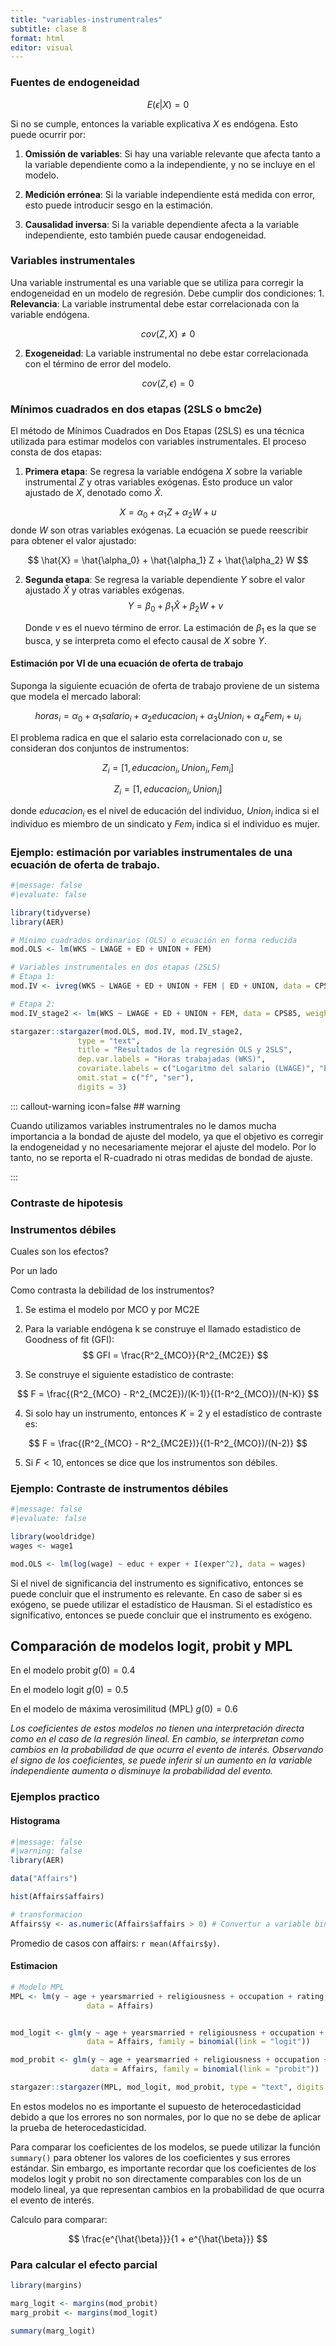 ```yaml
---
title: "variables-instrumentrales"
subtitle: clase 8
format: html
editor: visual
---
```


### Fuentes de endogeneidad

$$
E(\epsilon | X) = 0
$$

Si no se cumple, entonces la variable explicativa $X$ es endógena. Esto puede ocurrir por:

1.  **Omissión de variables**: Si hay una variable relevante que afecta tanto a la variable dependiente como a la independiente, y no se incluye en el modelo.

2.  **Medición errónea**: Si la variable independiente está medida con error, esto puede introducir sesgo en la estimación.

3.  **Causalidad inversa**: Si la variable dependiente afecta a la variable independiente, esto también puede causar endogeneidad.

### Variables instrumentales

Una variable instrumental es una variable que se utiliza para corregir la endogeneidad en un modelo de regresión. Debe cumplir dos condiciones: 1. **Relevancia**: La variable instrumental debe estar correlacionada con la variable endógena.

$$
cov(Z, X) \neq 0
$$

2.  **Exogeneidad**: La variable instrumental no debe estar correlacionada con el término de error del modelo.

$$
cov(Z, \epsilon) = 0
$$

### Mínimos cuadrados en dos etapas (2SLS o bmc2e)

El método de Mínimos Cuadrados en Dos Etapas (2SLS) es una técnica utilizada para estimar modelos con variables instrumentales. El proceso consta de dos etapas:

1.  **Primera etapa**: Se regresa la variable endógena $X$ sobre la variable instrumental $Z$ y otras variables exógenas. Esto produce un valor ajustado de $X$, denotado como $\hat{X}$.

$$ 
   X = \alpha_0 + \alpha_1 Z + \alpha_2 W + u 
   $$ donde $W$ son otras variables exógenas. La ecuación se puede reescribir para obtener el valor ajustado:

$$
   \hat{X} = \hat{\alpha_0} + \hat{\alpha_1} Z + \hat{\alpha_2} W
   $$

2.  **Segunda etapa**: Se regresa la variable dependiente $Y$ sobre el valor ajustado $\hat{X}$ y otras variables exógenas. $$ 
    Y = \beta_0 + \beta_1 \hat{X} + \beta_2 W + v 
    $$

    Donde $v$ es el nuevo término de error. La estimación de $\beta_1$ es la que se busca, y se interpreta como el efecto causal de $X$ sobre $Y$.

#### Estimación por VI de una ecuación de oferta de trabajo

Suponga la siguiente ecuación de oferta de trabajo proviene de un sistema que modela el mercado laboral:

$$
horas_i = \alpha_0 + \alpha_1 salario_i + \alpha_2 educacion_i + \alpha_3 Union_i + \alpha_4 Fem_i + u_i
$$

El problema radica en que el salario esta correlacionado con $u$, se consideran dos conjuntos de instrumentos:

$$
Z_i = [1, educacion_i, Union_i, Fem_i]
$$

$$
Z_i = [1, educacion_i, Union_i]
$$

donde $educacion_i$ es el nivel de educación del individuo, $Union_i$ indica si el individuo es miembro de un sindicato y $Fem_i$ indica si el individuo es mujer.

### Ejemplo: estimación por variables instrumentales de una ecuación de oferta de trabajo.

```r
#|message: false
#|evaluate: false

library(tidyverse)
library(AER)

# Mínimo cuadrados ordinarios (OLS) o ecuación en forma reducida
mod.OLS <- lm(WKS ~ LWAGE + ED + UNION + FEM)

# Variables instrumentales en dos etapas (2SLS)
# Etapa 1:
mod.IV <- ivreg(WKS ~ LWAGE + ED + UNION + FEM | ED + UNION, data = CPS85)

# Etapa 2:
mod.IV_stage2 <- lm(WKS ~ LWAGE + ED + UNION + FEM, data = CPS85, weights = mod.IV$fitted.values)

stargazer::stargazer(mod.OLS, mod.IV, mod.IV_stage2,
               type = "text",
               title = "Resultados de la regresión OLS y 2SLS",
               dep.var.labels = "Horas trabajadas (WKS)",
               covariate.labels = c("Logaritmo del salario (LWAGE)", "Educación (ED)", "Sindicato (UNION)", "Mujer (FEM)"),
               omit.stat = c("f", "ser"),
               digits = 3)
```

<!-- Incluir nota de quarto -->

::: callout-warning icon=false \## warning

Cuando utilizamos variables instrumentrales no le damos mucha importancia a la bondad de ajuste del modelo, ya que el objetivo es corregir la endogeneidad y no necesariamente mejorar el ajuste del modelo. Por lo tanto, no se reporta el R-cuadrado ni otras medidas de bondad de ajuste.

:::

### Contraste de hipotesis

### Instrumentos débiles

Cuales son los efectos?

Por un lado

Como contrasta la debilidad de los instrumentos?

1.  Se estima el modelo por MCO y por MC2E

2.  Para la variable endógena k se construye el llamado estadistico de Goodness of fit (GFI): $$
    GFI = \frac{R^2_{MCO}}{R^2_{MC2E}}
    $$

3.  Se construye el siguiente estadístico de contraste:

$$
F = \frac{(R^2_{MCO} - R^2_{MC2E})/(K-1)}{(1-R^2_{MCO})/(N-K)}
$$

4.  Si solo hay un instrumento, entonces $K=2$ y el estadístico de contraste es:

$$
F = \frac{(R^2_{MCO} - R^2_{MC2E})}{(1-R^2_{MCO})/(N-2)}
$$

5.  Si $F < 10$, entonces se dice que los instrumentos son débiles.

### Ejemplo: Contraste de instrumentos débiles

```r
#|message: false
#|evaluate: false

library(wooldridge)
wages <- wage1

mod.OLS <- lm(log(wage) ~ educ + exper + I(exper^2), data = wages)


```

Si el nivel de significancia del instrumento es significativo, entonces se puede concluir que el instrumento es relevante. En caso de saber si es exógeno, se puede utilizar el estadístico de Hausman. Si el estadístico es significativo, entonces se puede concluir que el instrumento es exógeno.

## Comparación de modelos logit, probit y MPL

En el modelo probit $g(0) = 0.4$

En el modelo logit $g(0) = 0.5$

En el modelo de máxima verosimilitud (MPL) $g(0) = 0.6$

*Los coeficientes de estos modelos no tienen una interpretación directa como en el caso de la regresión lineal. En cambio, se interpretan como cambios en la probabilidad de que ocurra el evento de interés. Observando el signo de los coeficientes, se puede inferir si un aumento en la variable independiente aumenta o disminuye la probabilidad del evento.*

### Ejemplos practico

#### Histograma

```r
#|message: false
#|warning: false
library(AER)

data("Affairs")

hist(Affairs$affairs)
```

```r
# transformacion
Affairs$y <- as.numeric(Affairs$affairs > 0) # Convertur a variable binaria numerica
```

Promedio de casos con affairs: `r mean(Affairs$y)`.

#### Estimacion

```r
# Modelo MPL
MPL <- lm(y ~ age + yearsmarried + religiousness + occupation + rating, 
                 data = Affairs)


mod_logit <- glm(y ~ age + yearsmarried + religiousness + occupation + rating, 
                 data = Affairs, family = binomial(link = "logit"))

mod_probit <- glm(y ~ age + yearsmarried + religiousness + occupation + rating, 
                  data = Affairs, family = binomial(link = "probit"))

stargazer::stargazer(MPL, mod_logit, mod_probit, type = "text", digits = 3)
```

En estos modelos no es importante el supuesto de heterocedasticidad debido a que los errores no son normales, por lo que no se debe de aplicar la prueba de heterocedasticidad.

Para comparar los coeficientes de los modelos, se puede utilizar la función `summary()` para obtener los valores de los coeficientes y sus errores estándar. Sin embargo, es importante recordar que los coeficientes de los modelos logit y probit no son directamente comparables con los de un modelo lineal, ya que representan cambios en la probabilidad de que ocurra el evento de interés.

Calculo para comparar:

$$
\frac{e^{\hat{\beta}}}{1 + e^{\hat{\beta}}}
$$

### Para calcular el efecto parcial

```r
library(margins)

marg_logit <- margins(mod_probit)
marg_probit <- margins(mod_logit)

summary(marg_logit)
```
